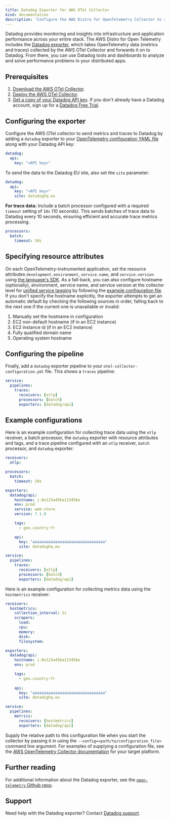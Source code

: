 ```yaml
---
title: Datadog Exporter for AWS OTel Collector
kind: documentation
description: 'Configure the AWS Distro for OpenTelemetry Collector to send metrics and traces to Datadog'
---
```


Datadog provides monitoring and insights into infrastructure and application performance across your entire stack. The AWS Distro for Open Telemetry includes the [Datadog exporter](https://github.com/open-telemetry/opentelemetry-collector-contrib/tree/master/exporter/datadogexporter), which takes OpenTelemetry data (metrics and traces) collected by the AWS OTel Collector and forwards it on to Datadog. From there, you can use Datadog tools and dashboards to analyze and solve performance problems in your distributed apps.

## Prerequisites

1. [Download the AWS OTel Collector](https://github.com/aws-observability/aws-otel-collector/releases).
2. [Deploy the AWS OTel Collector](https://aws-otel.github.io/docs/getting-started/collector).
3. [Get a copy of your Datadog API key](https://docs.datadoghq.com/account_management/api-app-keys/). If you don't already have a Datadog account, sign up for a [Datadog Free Trial](https://www.datadoghq.com/free-datadog-trial/).

## Configuring the exporter 

Configure the AWS OTel collector to send metrics and traces to Datadog by adding a `datadog` exporter to your [OpenTelemetry configuration YAML file](https://opentelemetry.io/docs/collector/configuration/) along with your Datadog API key:

```yaml lineNumbers=true
datadog:
  api:
    key: "<API key>"
```
To send the data to the Datadog EU site, also set the `site` parameter:

```yaml lineNumbers=true
datadog:
  api:
    key: "<API key>"
    site: datadoghq.eu
```

**For trace data:** Include a batch processor configured with a required `timeout` setting of `10s` (10 seconds). This sends batches of trace data to Datadog every 10 seconds, ensuring efficient and accurate trace metrics processing. 

```yaml lineNumbers=true
processors:
  batch:
    timeout: 10s
```

## Specifying resource attributes

On each OpenTelemetry-instrumented application, set the resource attributes `development.environment`, `service.name`, and `service.version` using [the language's SDK](https://opentelemetry.io/docs/). As a fall-back, you can also configure hostname (optionally), environment, service name, and service version at the collector level for [unified service tagging](https://docs.datadoghq.com/getting_started/tagging/unified_service_tagging) by following the [example configuration file](https://github.com/open-telemetry/opentelemetry-collector-contrib/blob/master/exporter/datadogexporter/example/config.yaml). If you don't specify the hostname explicitly, the exporter attempts to get an automatic default by checking the following sources in order, falling back to the next one if the current one is unavailable or invalid:

<!--- 1. Hostname set by another OpenTelemetry component -->
1. Manually set the hostname in configuration
1. EC2 non-default hostname (if in an EC2 instance)
1. EC2 instance id (if in an EC2 instance)
1. Fully qualified domain name
1. Operating system hostname

## Configuring the pipeline

Finally, add a `datadog` exporter pipeline to your `otel-collector-configuration.yml` file. This shows a `traces` pipeline:

```yaml lineNumbers=true
service:
  pipelines:
    traces:
      receivers: [otlp]
      processors: [batch]
      exporters: [datadog/api]
```

## Example configurations

Here is an example configuration for collecting trace data using the `otlp` receiver, a batch processor, the `datadog` exporter with resource attributes and tags, and a trace pipeline configured with an `otlp` receiver, `batch` processor, and `datadog` exporter:

```yaml lineNumbers=true
receivers:
  otlp:

processors:
  batch:
    timeout: 10s

exporters:
  datadog/api:
    hostname: i-0e123a456a123456a
    env: prod
    service: web-store
    version: 7.1.0

    tags:
      - geo.country:fr

    api:
      key: "aaaaaaaaaaaaaaaaaaaaaaaaaaaaaaaa"
      site: datadoghq.eu

service:
  pipelines:
    traces:
      receivers: [otlp]
      processors: [batch]
      exporters: [datadog/api]
```

Here is an example configuration for collecting metrics data using the `hostmetrics` receiver:

```yaml lineNumbers=true
receivers:
  hostmetrics:
    collection_interval: 2s
    scrapers:
      load:
      cpu:
      memory:
      disk:
      filesystem:

exporters:    
  datadog/api:
    hostname: i-0e123a456a123456a
    env: prod

    tags:
      - geo.country:fr
    
    api:
      key: "aaaaaaaaaaaaaaaaaaaaaaaaaaaaaaaa"
      site: datadoghq.eu

service:
  pipelines:
    metrics:
      receivers: [hostmetrics]
      exporters: [datadog/api]
```

Supply the relative path to this configuration file when you start the collector by passing it in using the `--config=<path/to/configuration_file>` command line argument. For examples of supplying a configuration file, see the [AWS OpenTelemetry Collector documentation](https://aws-otel.github.io/docs/getting-started/collector) for your target platform.

## Further reading

For additional information about the Datadog exporter, see the [`open-telemetry` Github repo](https://github.com/open-telemetry/opentelemetry-collector-contrib/tree/master/exporter/datadogexporter).

## Support

Need help with the Datadog exporter? Contact [Datadog support](https://docs.datadoghq.com/help/).